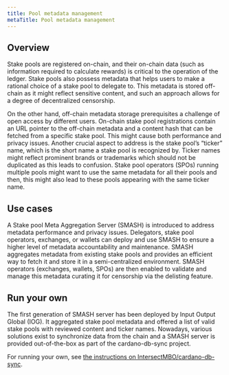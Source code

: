 ```yaml
---
title: Pool metadata management
metaTitle: Pool metadata management
---
```


## Overview

Stake pools are registered on-chain, and their on-chain data (such as information required to calculate rewards) is critical to the operation of the ledger. Stake pools also possess metadata that helps users to make a rational choice of a stake pool to delegate to. This metadata is stored off-chain as it might reflect sensitive content, and such an approach allows for a degree of decentralized censorship.

On the other hand, off-chain metadata storage prerequisites a challenge of open access by different users. On-chain stake pool registrations contain an URL pointer to the off-chain metadata and a content hash that can be fetched from a specific stake pool. This might cause both performance and privacy issues. Another crucial aspect to address is the stake pool’s “ticker” name, which is the short name a stake pool is recognized by. Ticker names might reflect prominent brands or trademarks which should not be duplicated as this leads to confusion. Stake pool operators (SPOs) running multiple pools might want to use the same metadata for all their pools and then, this might also lead to these pools appearing with the same ticker name.


## Use cases

A Stake pool Meta Aggregation Server (SMASH) is introduced to address metadata performance and privacy issues. Delegators, stake pool operators, exchanges, or wallets can deploy and use SMASH to ensure a higher level of metadata accountability and maintenance. SMASH aggregates metadata from existing stake pools and provides an efficient way to fetch it and store it in a semi-centralized environment. SMASH operators (exchanges, wallets, SPOs) are then enabled to validate and manage this metadata curating it for censorship via the delisting feature.


## Run your own

The first generation of SMASH server has been deployed by Input Output Global (IOG). It aggregated stake pool metadata and offered a list of valid stake pools with reviewed content and ticker names. Nowadays, various solutions exist to synchronize data from the chain and a SMASH server is provided out-of-the-box as part of the cardano-db-sync project.

For running your own, see [the instructions on IntersectMBO/cardano-db-sync](https://github.com/IntersectMBO/cardano-db-sync/blob/master/doc/smash.md#smash-characteristics).
